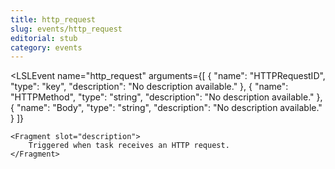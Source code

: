 ```yaml
---
title: http_request
slug: events/http_request
editorial: stub
category: events
---
```


<LSLEvent
	name="http_request"
	arguments={[
	{
		"name": "HTTPRequestID",
		"type": "key",
		"description": "No description available."
	},
	{
		"name": "HTTPMethod",
		"type": "string",
		"description": "No description available."
	},
	{
		"name": "Body",
		"type": "string",
		"description": "No description available."
	}
]}
>
	<Fragment slot="description">
		Triggered when task receives an HTTP request.
	</Fragment>
</LSLEvent>
